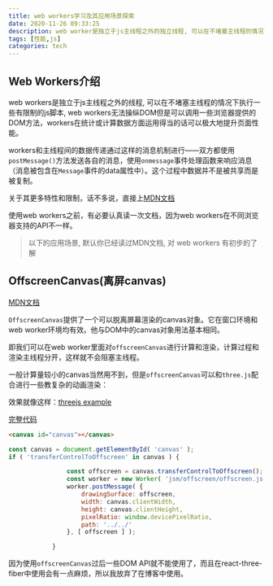 ```yaml
---
title: web workers学习及其应用场景探索
date: 2020-11-26 09:33:25
description: web worker是独立于js主线程之外的独立线程, 可以在不堵塞主线程的情况下执行一些有限制的js脚本, 运用得当的话可以极大地提升页面性能
tags: [性能,js]
categories: tech
---
```


## Web Workers介绍

web workers是独立于js主线程之外的线程, 可以在不堵塞主线程的情况下执行一些有限制的js脚本, web workers无法操纵DOM但是可以调用一些浏览器提供的DOM方法，workers在统计或计算数据方面运用得当的话可以极大地提升页面性能。

workers和主线程间的数据传递通过这样的消息机制进行——双方都使用`postMessage()`方法发送各自的消息，使用`onmessage`事件处理函数来响应消息（消息被包含在`Message`事件的data属性中）。这个过程中数据并不是被共享而是被复制。

关于其更多特性和限制，话不多说，直接上[MDN文档](https://developer.mozilla.org/zh-CN/docs/Web/API/Web_Workers_API/Using_web_workers) 

使用web workers之前，有必要认真读一次文档，因为web workers在不同浏览器支持的API不一样。

> 以下的应用场景, 默认你已经读过MDN文档, 对 web workers 有初步的了解

## OffscreenCanvas(离屏canvas)

[MDN文档](https://developer.mozilla.org/zh-CN/docs/Web/API/OffscreenCanvas)

`OffscreenCanvas`提供了一个可以脱离屏幕渲染的canvas对象。它在窗口环境和web worker环境均有效。他与DOM中的canvas对象用法基本相同。

即我们可以在web worker里面对`offscreenCanvas`进行计算和渲染，计算过程和渲染主线程分开，这样就不会阻塞主线程。

一般计算量较小的canvas当然用不到，但是`offscreenCanvas`可以和`three.js`配合进行一些教复杂的动画渲染：

效果就像这样：[threejs example](https://threejs.org/examples/webgl_worker_offscreencanvas.html)

[完整代码](https://github.com/mrdoob/three.js/blob/master/examples/webgl_worker_offscreencanvas.html)

```html
<canvas id="canvas"></canvas>
```

```js
const canvas = document.getElementById( 'canvas' );
if ( 'transferControlToOffscreen' in canvas ) {

				const offscreen = canvas.transferControlToOffscreen();
				const worker = new Worker( 'jsm/offscreen/offscreen.js', { type: 'module' } );
				worker.postMessage( {
					drawingSurface: offscreen,
					width: canvas.clientWidth,
					height: canvas.clientHeight,
					pixelRatio: window.devicePixelRatio,
					path: '../../'
				}, [ offscreen ] );

			}
```

因为使用`offscreenCanvas`过后一些DOM API就不能使用了，而且在react-three-fiber中使用会有一点麻烦，所以我放弃了在博客中使用。

